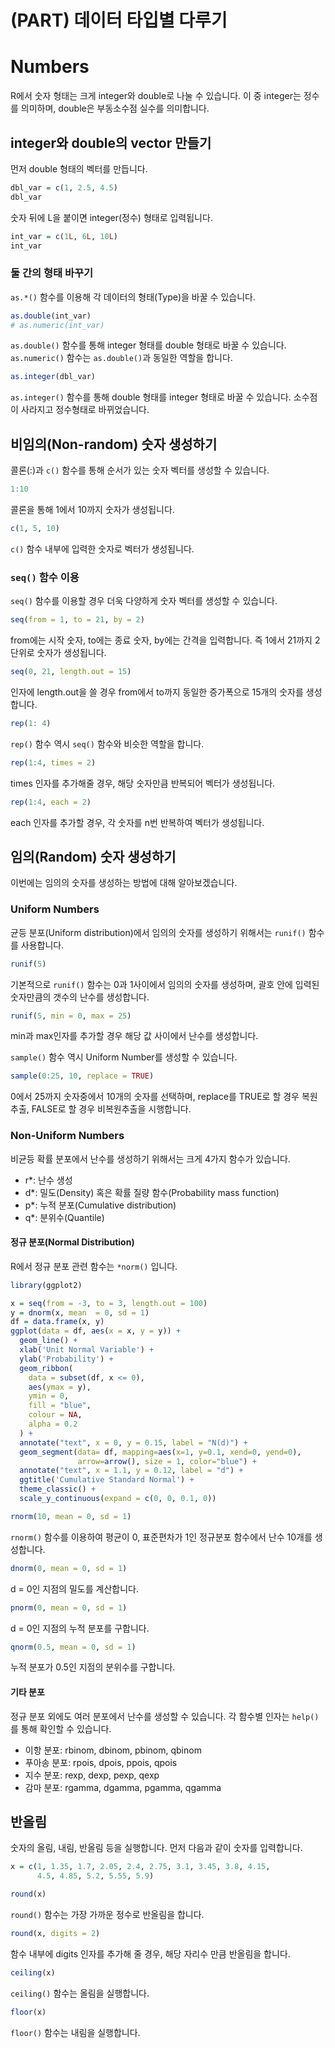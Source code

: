 # (PART) 데이터 타입별 다루기 {-}

# Numbers

R에서 숫자 형태는 크게 integer와 double로 나눌 수 있습니다. 이 중 integer는 정수를 의미하며, double은 부동소수점 실수를 의미합니다.

## integer와 double의 vector 만들기

먼저 double 형태의 벡터를 만듭니다.

```r
dbl_var = c(1, 2.5, 4.5)
dbl_var
```

숫자 뒤에 L을 붙이면 integer(정수) 형태로 입력됩니다.

```r
int_var = c(1L, 6L, 10L)
int_var
```

### 둘 간의 형태 바꾸기

`as.*()` 함수를 이용해 각 데이터의 형태(Type)을 바꿀 수 있습니다.

```r
as.double(int_var)
# as.numeric(int_var)
```

`as.double()` 함수를 통해 integer 형태를 double 형태로 바꿀 수 있습니다. `as.numeric()` 함수는 `as.double()`과 동일한 역할을 합니다.

```r
as.integer(dbl_var)
```

`as.integer()` 함수를 통해 double 형태를 integer 형태로 바꿀 수 있습니다. 소수점이 사라지고 정수형태로 바뀌었습니다.

## 비임의(Non-random) 숫자 생성하기

콜론(:)과 `c()` 함수를 통해 순서가 있는 숫자 벡터를 생성할 수 있습니다.

```r
1:10
```

콜론을 통해 1에서 10까지 숫자가 생성됩니다.

```r
c(1, 5, 10)
```

`c()` 함수 내부에 입력한 숫자로 벡터가 생성됩니다.

### `seq()` 함수 이용

`seq()` 함수를 이용할 경우 더욱 다양하게 숫자 벡터를 생성할 수 있습니다.

```r
seq(from = 1, to = 21, by = 2)
```

from에는 시작 숫자, to에는 종료 숫자, by에는 간격을 입력합니다. 즉 1에서 21까지 2 단위로 숫자가 생성됩니다.

```r
seq(0, 21, length.out = 15)
```

인자에 length.out을 쓸 경우 from에서 to까지 동일한 증가폭으로 15개의 숫자를 생성합니다.

```r
rep(1: 4)
```

`rep()` 함수 역시 `seq()` 함수와 비슷한 역할을 합니다.

```r
rep(1:4, times = 2)
```

times 인자를 추가해줄 경우, 해당 숫자만큼 반복되어 벡터가 생성됩니다.

```r
rep(1:4, each = 2)
```

each 인자를 추가할 경우, 각 숫자를 n번 반복하여 벡터가 생성됩니다.

## 임의(Random) 숫자 생성하기

이번에는 임의의 숫자를 생성하는 방법에 대해 알아보겠습니다.

### Uniform Numbers

균등 분포(Uniform distribution)에서 임의의 숫자를 생성하기 위해서는 `runif()` 함수를 사용합니다.

```r
runif(5)
```

기본적으로 `runif()` 함수는 0과 1사이에서 임의의 숫자를 생성하며, 괄호 안에 입력된 숫자만큼의 갯수의 난수를 생성합니다.

```r
runif(5, min = 0, max = 25)
```

min과 max인자를 추가할 경우 해당 값 사이에서 난수를 생성합니다.

`sample()` 함수 역시 Uniform Number를 생성할 수 있습니다.

```r
sample(0:25, 10, replace = TRUE)
```

0에서 25까지 숫자중에서 10개의 숫자를 선택하며, replace를 TRUE로 할 경우 복원추출, FALSE로 할 경우 비복원추출을 시행합니다.

### Non-Uniform Numbers

비균등 확률 분포에서 난수를 생성하기 위해서는 크게 4가지 함수가 있습니다.

- r*: 난수 생성
- d*: 밀도(Density) 혹은 확률 질량 함수(Probability mass function)
- p*: 누적 분포(Cumulative distribution)
- q*: 분위수(Quantile)

#### 정규 분포(Normal Distribution)

R에서 정규 분포 관련 함수는 `*norm()` 입니다.

```r
library(ggplot2)

x = seq(from = -3, to = 3, length.out = 100)
y = dnorm(x, mean  = 0, sd = 1)
df = data.frame(x, y)
ggplot(data = df, aes(x = x, y = y)) +
  geom_line() +
  xlab('Unit Normal Variable') +
  ylab('Probability') +
  geom_ribbon(
    data = subset(df, x <= 0),
    aes(ymax = y),
    ymin = 0,
    fill = "blue",
    colour = NA,
    alpha = 0.2
  ) +
  annotate("text", x = 0, y = 0.15, label = "N(d)") +
  geom_segment(data= df, mapping=aes(x=1, y=0.1, xend=0, yend=0),
               arrow=arrow(), size = 1, color="blue") +
  annotate("text", x = 1.1, y = 0.12, label = "d") +
  ggtitle('Cumulative Standard Normal') +
  theme_classic() +
  scale_y_continuous(expand = c(0, 0, 0.1, 0)) 
```

```r
rnorm(10, mean = 0, sd = 1)
```

`rnorm()` 함수를 이용하여 평균이 0, 표준편차가 1인 정규분포 함수에서 난수 10개를 생성합니다.

```r
dnorm(0, mean = 0, sd = 1)
```

d = 0인 지점의 밀도를 계산합니다.

```r
pnorm(0, mean = 0, sd = 1)
```
d = 0인 지점의 누적 분포를 구합니다.

```r
qnorm(0.5, mean = 0, sd = 1)
```
누적 분포가 0.5인 지점의 분위수를 구합니다.

#### 기타 분포

정규 분포 외에도 여러 분포에서 난수를 생성할 수 있습니다. 각 함수별 인자는 `help()`를 통해 확인할 수 있습니다.

- 이항 분포: rbinom, dbinom, pbinom, qbinom
- 푸아송 분포: rpois, dpois, ppois, qpois
- 지수 분포: rexp, dexp, pexp, qexp
- 감마 분포: rgamma, dgamma, pgamma, qgamma

## 반올림

숫자의 올림, 내림, 반올림 등을 실행합니다. 먼저 다음과 같이 숫자를 입력합니다.

```r
x = c(1, 1.35, 1.7, 2.05, 2.4, 2.75, 3.1, 3.45, 3.8, 4.15, 
      4.5, 4.85, 5.2, 5.55, 5.9)
```

```r
round(x)
```

`round()` 함수는 가장 가까운 정수로 반올림을 합니다.

```r
round(x, digits = 2)
```

함수 내부에 digits 인자를 추가해 줄 경우, 해당 자리수 만큼 반올림을 합니다.

```r
ceiling(x)
```

`ceiling()` 함수는 올림을 실행합니다.

```r
floor(x)
```
`floor()` 함수는 내림을 실행합니다.
